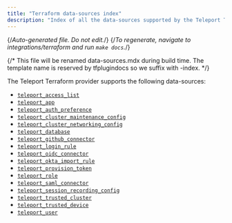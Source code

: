 ```yaml
---
title: "Terraform data-sources index"
description: "Index of all the data-sources supported by the Teleport Terraform Provider"
---
```


{/*Auto-generated file. Do not edit.*/}
{/*To regenerate, navigate to integrations/terraform and run `make docs`.*/}

{/*
    This file will be renamed data-sources.mdx during build time.
    The template name is reserved by tfplugindocs so we suffix with -index.
*/}

The Teleport Terraform provider supports the following data-sources:

  - [`teleport_access_list`](./data-sources/access_list.mdx)
  - [`teleport_app`](./data-sources/app.mdx)
  - [`teleport_auth_preference`](./data-sources/auth_preference.mdx)
  - [`teleport_cluster_maintenance_config`](./data-sources/cluster_maintenance_config.mdx)
  - [`teleport_cluster_networking_config`](./data-sources/cluster_networking_config.mdx)
  - [`teleport_database`](./data-sources/database.mdx)
  - [`teleport_github_connector`](./data-sources/github_connector.mdx)
  - [`teleport_login_rule`](./data-sources/login_rule.mdx)
  - [`teleport_oidc_connector`](./data-sources/oidc_connector.mdx)
  - [`teleport_okta_import_rule`](./data-sources/okta_import_rule.mdx)
  - [`teleport_provision_token`](./data-sources/provision_token.mdx)
  - [`teleport_role`](./data-sources/role.mdx)
  - [`teleport_saml_connector`](./data-sources/saml_connector.mdx)
  - [`teleport_session_recording_config`](./data-sources/session_recording_config.mdx)
  - [`teleport_trusted_cluster`](./data-sources/trusted_cluster.mdx)
  - [`teleport_trusted_device`](./data-sources/trusted_device.mdx)
  - [`teleport_user`](./data-sources/user.mdx)
